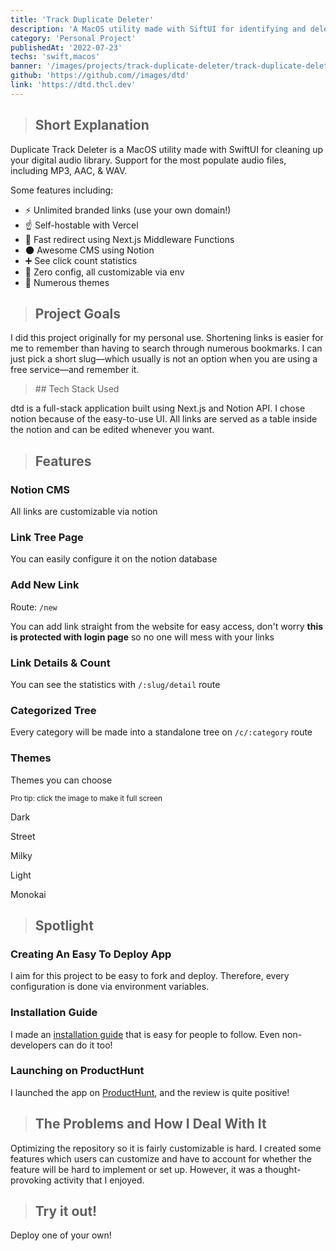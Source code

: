 ```yaml
---
title: 'Track Duplicate Deleter'
description: 'A MacOS utility made with SiftUI for identifying and deleting duplicate audio tracks.'
category: 'Personal Project'
publishedAt: '2022-07-23'
techs: 'swift,macos'
banner: '/images/projects/track-duplicate-deleter/track-duplicate-deleter-banner.jpg'
github: 'https://github.com//images/dtd'
link: 'https://dtd.thcl.dev'
---
```


> ## Short Explanation

Duplicate Track Deleter is a MacOS utility made with SwiftUI for cleaning up your digital audio library. Support for the most populate audio files, including MP3, AAC, & WAV.

Some features including:

- ⚡ Unlimited branded links (use your own domain!)
- ☝ Self-hostable with Vercel
- 💨 Fast redirect using Next.js Middleware Functions
- 🌑 Awesome CMS using Notion
- ➕ See click count statistics
- 💠 Zero config, all customizable via env
- 💅 Numerous themes

> ## Project Goals

I did this project originally for my personal use. Shortening links is easier for me to remember than having to search through numerous bookmarks. I can just pick a short slug—which usually is not an option when you are using a free service—and remember it.

<blockquote className='with-icons'>
  ## Tech Stack Used
  <div className='not-prose mt-2'>
    <TechIcons techs={['nextjs', 'tailwindcss', 'notion']} />
  </div>
</blockquote>

dtd is a full-stack application built using Next.js and Notion API. I chose notion because of the easy-to-use UI. All links are served as a table inside the notion and can be edited whenever you want.

> ## Features

### Notion CMS

All links are customizable via notion

<CustomImg
  mdx
  publicId='/images/projects/dtd/notion-table_br6ebb'
  alt='notion-table'
  width={1339}
  height={875}
/>

### Link Tree Page

You can easily configure it on the notion database

<CustomImg
  mdx
  publicId='/images/projects/dtd/linktree_kbtwts'
  alt='linktree'
  width={605}
  height={706}
/>

### Add New Link

Route: `/new`

You can add link straight from the website for easy access, don't worry **this is protected with login page** so no one will mess with your links

<CustomImg
  mdx
  publicId='/images/projects/dtd/shorten-new-link_tkinse'
  alt='shorten-new-link'
  width={632}
  height={567}
/>

### Link Details & Count

You can see the statistics with `/:slug/detail` route

<CustomImg
  mdx
  publicId='/images/projects/dtd/link-details-and-count_ae7x2e'
  alt='link-details-and-count'
  width={682}
  height={672}
/>

### Categorized Tree

Every category will be made into a standalone tree on `/c/:category` route

<CustomImg
  mdx
  publicId='/images/projects/dtd/categorized-tree_aeottm'
  alt='categorized-tree'
  width={567}
  height={563}
/>

### Themes

Themes you can choose

<small>Pro tip: click the image to make it full screen</small>

<SplitImage>
  <Split>
    <div className='not-prose space-y-2'>
      <CustomImg
        mdx
        publicId='/images/projects/dtd/theme-dark_sspfwt'
        alt='theme-dark'
        width={648}
        height={622}
      />
      <p className='text-center text-sm font-medium'>Dark</p>
    </div>
    <div className='not-prose space-y-2'>
      <CustomImg
        mdx
        publicId='/images/projects/dtd/theme-street_nx7i4f'
        alt='theme-street'
        width={648}
        height={622}
      />
      <p className='text-center text-sm font-medium'>Street</p>
    </div>
    <div className='not-prose space-y-2'>
      <CustomImg
        mdx
        publicId='/images/projects/dtd/theme-milky_z60zsu'
        alt='theme-milky'
        width={648}
        height={622}
      />
      <p className='text-center text-sm font-medium'>Milky</p>
    </div>
  </Split>
  <Split>
    <div className='not-prose space-y-2'>
      <CustomImg
        mdx
        publicId='/images/projects/dtd/theme-light_pmkjnq'
        alt='theme-light'
        width={648}
        height={622}
      />
      <p className='text-center text-sm font-medium'>Light</p>
    </div>
    <div className='not-prose space-y-2'>
      <CustomImg
        mdx
        publicId='/images/projects/dtd/theme-monokai_ndz8rx'
        alt='theme-monokai'
        width={648}
        height={622}
      />
      <p className='text-center text-sm font-medium'>Monokai</p>
    </div>
  </Split>
</SplitImage>

> ## Spotlight

### Creating An Easy To Deploy App

I aim for this project to be easy to fork and deploy. Therefore, every configuration is done via environment variables.

### Installation Guide

I made an [installation guide](https://www.notion.so/dtd-Installation-Guide-3d038711cd5141109f56137d0195aad0) that is easy for people to follow. Even non-developers can do it too!

<CustomImg
  mdx
  publicId='/images/projects/dtd/dtd-installation-guide_hcgett'
  alt='dtd-installation-guide'
  width={785}
  height={645}
/>

### Launching on ProductHunt

I launched the app on [ProductHunt](https://www.producthunt.com/products/dtd), and the review is quite positive!

<CustomImg
  mdx
  publicId='/images/projects/dtd/producthunt_boyaq5'
  alt='producthunt'
  width={449}
  height={344}
/>

> ## The Problems and How I Deal With It

Optimizing the repository so it is fairly customizable is hard. I created some features which users can customize and have to account for whether the feature will be hard to implement or set up. However, it was a thought-provoking activity that I enjoyed.

> ## Try it out!

Deploy one of your own!

<GithubCard repo='/images/dtd' />
